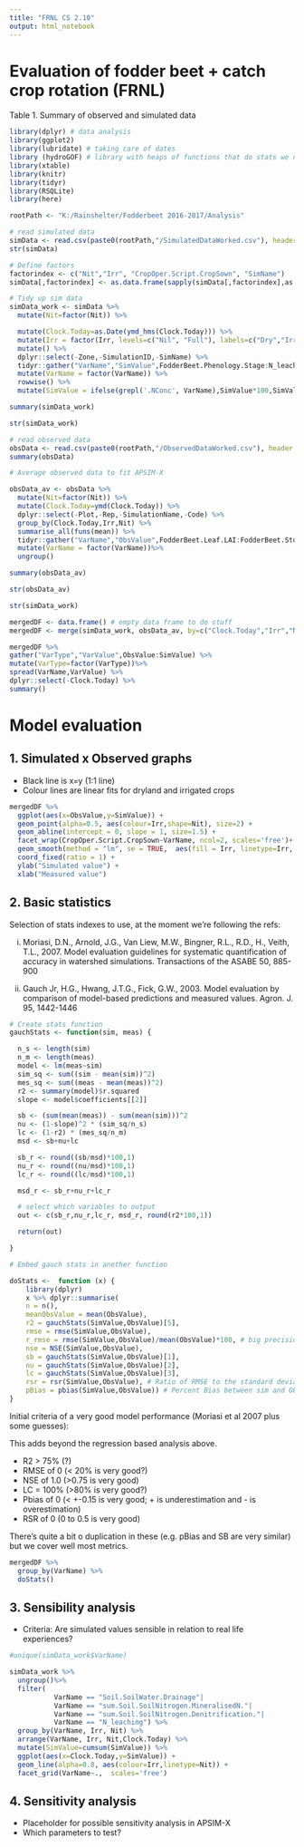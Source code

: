 ```yaml
---
title: "FRNL CS 2.10"
output: html_notebook
---
```


# Evaluation of fodder beet + catch crop rotation (FRNL)

Table 1. Summary of observed and simulated data
```r
library(dplyr) # data analysis
library(ggplot2)
library(lubridate) # taking care of dates
library (hydroGOF) # library with heaps of functions that do stats we need
library(xtable)
library(knitr)
library(tidyr)
library(RSQLite)
library(here)
```

```r
rootPath <- "K:/Rainshelter/Fodderbeet 2016-2017/Analysis"
```

```r
# read simulated data
simData <- read.csv(paste0(rootPath,"/SimulatedDataWorked.csv"), header = TRUE)
str(simData)
```


```r

# Define factors
factorindex <- c("Nit","Irr", "CropOper.Script.CropSown", "SimName")
simData[,factorindex] <- as.data.frame(sapply(simData[,factorindex],as.factor))

# Tidy up sim data
simData_work <- simData %>%
  mutate(Nit=factor(Nit)) %>%

  mutate(Clock.Today=as.Date(ymd_hms(Clock.Today))) %>%
  mutate(Irr = factor(Irr, levels=c("Nil", "Full"), labels=c("Dry","Irrig")))  %>%
  mutate() %>%
  dplyr::select(-Zone,-SimulationID,-SimName) %>%
  tidyr::gather("VarName","SimValue",FodderBeet.Phenology.Stage:N_leaching) %>%
  mutate(VarName = factor(VarName)) %>%
  rowwise() %>%
  mutate(SimValue = ifelse(grepl('.NConc', VarName),SimValue*100,SimValue))

summary(simData_work)
```


```r
str(simData_work)
```

```r
# read observed data
obsData <- read.csv(paste0(rootPath,"/ObservedDataWorked.csv"), header = TRUE)
summary(obsData)
```


```r
# Average observed data to fit APSIM-X

obsData_av <- obsData %>%
  mutate(Nit=factor(Nit)) %>%
  mutate(Clock.Today=ymd(Clock.Today)) %>%
  dplyr::select(-Plot,-Rep,-SimulationName,-Code) %>%
  group_by(Clock.Today,Irr,Nit) %>%
  summarise_all(funs(mean)) %>%
  tidyr::gather("VarName","ObsValue",FodderBeet.Leaf.LAI:FodderBeet.StorageRoot.Nconc) %>%
  mutate(VarName = factor(VarName))%>%
  ungroup()

summary(obsData_av)
```

```r
str(obsData_av)
```

```r
str(simData_work)
```

```r
mergedDF <- data.frame() # empty data frame to do stuff
mergedDF <- merge(simData_work, obsData_av, by=c("Clock.Today","Irr","Nit","VarName"))

mergedDF %>%
gather("VarType","VarValue",ObsValue:SimValue) %>%
mutate(VarType=factor(VarType))%>%
spread(VarName,VarValue) %>%
dplyr::select(-Clock.Today) %>%
summary() 
```

# Model evaluation

## 1. Simulated x Observed graphs

- Black line is x=y (1:1 line)
- Colour lines are linear fits for dryland and irrigated crops

```r

mergedDF %>%
  ggplot(aes(x=ObsValue,y=SimValue)) +
  geom_point(alpha=0.5, aes(colour=Irr,shape=Nit), size=2) +
  geom_abline(intercept = 0, slope = 1, size=1.5) +
  facet_wrap(CropOper.Script.CropSown~VarName, ncol=2, scales='free')+
  geom_smooth(method = "lm", se = TRUE,  aes(fill = Irr, linetype=Irr, colour=Irr), alpha=0.1) +
  coord_fixed(ratio = 1) +
  ylab("Simulated value") +
  xlab("Measured value")


```

## 2. Basic statistics

Selection of stats indexes to use, at the moment we're following the refs:

(i) Moriasi, D.N., Arnold, J.G., Van Liew, M.W., Bingner, R.L., R.D., H., Veith, T.L., 2007. Model evaluation guidelines for systematic quantification of accuracy in watershed simulations. Transactions of the ASABE 50, 885-900

(ii) Gauch Jr, H.G., Hwang, J.T.G., Fick, G.W., 2003. Model evaluation by comparison of model-based predictions and measured values. Agron. J. 95, 1442-1446

```r

# Create stats function
gauchStats <- function(sim, meas) {

  n_s <- length(sim)
  n_m <- length(meas)
  model <- lm(meas~sim)
  sim_sq <- sum((sim - mean(sim))^2)
  mes_sq <- sum((meas - mean(meas))^2)
  r2 <- summary(model)$r.squared
  slope <- model$coefficients[[2]]

  sb <- (sum(mean(meas)) - sum(mean(sim)))^2
  nu <- (1-slope)^2 * (sim_sq/n_s)
  lc <- (1-r2) * (mes_sq/n_m)
  msd <- sb+nu+lc

  sb_r <- round((sb/msd)*100,1)
  nu_r <- round((nu/msd)*100,1)
  lc_r <- round((lc/msd)*100,1)

  msd_r <- sb_r+nu_r+lc_r

  # select which variables to output
  out <- c(sb_r,nu_r,lc_r, msd_r, round(r2*100,1))

  return(out)

}
```



```r
# Embed gauch stats in another function 

doStats <-  function (x) {
    library(dplyr)
    x %>% dplyr::summarise(
    n = n(),
    meanObsValue = mean(ObsValue),
    r2 = gauchStats(SimValue,ObsValue)[5],
    rmse = rmse(SimValue,ObsValue),
    r_rmse = rmse(SimValue,ObsValue)/mean(ObsValue)*100, # big precision to enable cretrial of selection
    nse = NSE(SimValue,ObsValue),
    sb = gauchStats(SimValue,ObsValue)[1],
    nu = gauchStats(SimValue,ObsValue)[2],
    lc = gauchStats(SimValue,ObsValue)[3],
    rsr = rsr(SimValue,ObsValue), # Ratio of RMSE to the standard deviation of the ObsValueervations
    pBias = pbias(SimValue,ObsValue)) # Percent Bias between sim and ObsValue, with treatment of missing values.
}
```

Initial criteria of a very good model performance (Moriasi et al 2007 plus some guesses):

This adds beyond the regression based analysis above.

- R2 > 75% (?)
- RMSE of 0 (< 20% is very good?)
- NSE of 1.0 (>0.75 is very good)
- LC = 100% (>80% is very good?)
- Pbias of 0 (< +-0.15 is very good; + is underestimation and - is overestimation)
- RSR of 0 (0 to 0.5 is very good)

There's quite a bit o duplication in these (e.g. pBias and SB are very similar) but we cover well most metrics.


```r
mergedDF %>%
  group_by(VarName) %>%
  doStats()

```

## 3. Sensibility analysis

- Criteria: Are simulated values sensible in relation to real life experiences?

```r

#unique(simData_work$VarName)

simData_work %>%
  ungroup()%>%
  filter(
           VarName == "Soil.SoilWater.Drainage"|
           VarName == "sum.Soil.SoilNitrogen.MineralisedN."|
           VarName == "sum.Soil.SoilNitrogen.Denitrification."|
           VarName == "N_leaching") %>%
  group_by(VarName, Irr, Nit) %>%
  arrange(VarName, Irr, Nit,Clock.Today) %>% 
  mutate(SimValue=cumsum(SimValue)) %>%
  ggplot(aes(x=Clock.Today,y=SimValue)) +
  geom_line(alpha=0.8, aes(colour=Irr,linetype=Nit)) +
  facet_grid(VarName~.,  scales='free')
```


## 4. Sensitivity analysis

- Placeholder for possible sensitivity analysis in APSIM-X
- Which parameters to test?

```r

```

